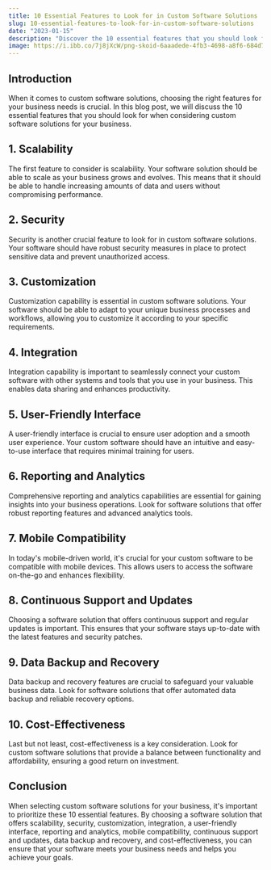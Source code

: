 ```yaml
---
title: 10 Essential Features to Look for in Custom Software Solutions
slug: 10-essential-features-to-look-for-in-custom-software-solutions
date: "2023-01-15"
description: "Discover the 10 essential features that you should look for when considering custom software solutions for your business."
image: https://i.ibb.co/7j8jXcW/png-skoid-6aaadede-4fb3-4698-a8f6-684d7786b067-sktid-a48cca56-e6da-484e-a814-9c849652bcb3-skt-2023-0.png
---
```


## Introduction

When it comes to custom software solutions, choosing the right features for your business needs is crucial. In this blog post, we will discuss the 10 essential features that you should look for when considering custom software solutions for your business.

## 1. Scalability

The first feature to consider is scalability. Your software solution should be able to scale as your business grows and evolves. This means that it should be able to handle increasing amounts of data and users without compromising performance.

## 2. Security

Security is another crucial feature to look for in custom software solutions. Your software should have robust security measures in place to protect sensitive data and prevent unauthorized access.

## 3. Customization

Customization capability is essential in custom software solutions. Your software should be able to adapt to your unique business processes and workflows, allowing you to customize it according to your specific requirements.

## 4. Integration

Integration capability is important to seamlessly connect your custom software with other systems and tools that you use in your business. This enables data sharing and enhances productivity.

## 5. User-Friendly Interface

A user-friendly interface is crucial to ensure user adoption and a smooth user experience. Your custom software should have an intuitive and easy-to-use interface that requires minimal training for users.

## 6. Reporting and Analytics

Comprehensive reporting and analytics capabilities are essential for gaining insights into your business operations. Look for software solutions that offer robust reporting features and advanced analytics tools.

## 7. Mobile Compatibility

In today's mobile-driven world, it's crucial for your custom software to be compatible with mobile devices. This allows users to access the software on-the-go and enhances flexibility.

## 8. Continuous Support and Updates

Choosing a software solution that offers continuous support and regular updates is important. This ensures that your software stays up-to-date with the latest features and security patches.

## 9. Data Backup and Recovery

Data backup and recovery features are crucial to safeguard your valuable business data. Look for software solutions that offer automated data backup and reliable recovery options.

## 10. Cost-Effectiveness

Last but not least, cost-effectiveness is a key consideration. Look for custom software solutions that provide a balance between functionality and affordability, ensuring a good return on investment.

## Conclusion

When selecting custom software solutions for your business, it's important to prioritize these 10 essential features. By choosing a software solution that offers scalability, security, customization, integration, a user-friendly interface, reporting and analytics, mobile compatibility, continuous support and updates, data backup and recovery, and cost-effectiveness, you can ensure that your software meets your business needs and helps you achieve your goals.